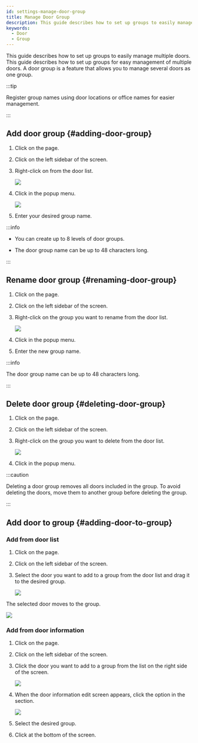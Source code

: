 ```yaml
---
id: settings-manage-door-group
title: Manage Door Group
description: This guide describes how to set up groups to easily manage multiple doors.
keywords:
  - Door
  - Group
---
```


This guide describes how to set up groups to easily manage multiple doors. This guide describes how to set up groups for easy management of multiple doors. A door group is a feature that allows you to manage several doors as one group.

:::tip

Register group names using door locations or office names for easier management.

:::

## Add door group {#adding-door-group}

1. Click <Cmd sid='shell.header.setting' /> on the <Cmd sid='shell.header.launcher' /> page.

2. Click <Cmd sid='setting.menu.door.root' /> on the left sidebar of the screen.

3. Right-click on <Cmd sid='menu.door.allDoorGroups' product='2' /> from the door list.

   <Image src='/img/biostarx-setting-door-add-group.png' />

4. Click <Cmd sid='door.addDoorGroup' product='2' /> in the popup menu.

   <Image src='/img/biostarx-setting-door-add-group-naming.png' />

5. Enter your desired group name.

:::info

* You can create up to 8 levels of door groups.

* The door group name can be up to 48 characters long.

:::

## Rename door group {#renaming-door-group}

1. Click <Cmd sid='shell.header.setting' /> on the <Cmd sid='shell.header.launcher' /> page.

2. Click <Cmd sid='setting.menu.door.root' /> on the left sidebar of the screen.

3. Right-click on the group you want to rename from the door list.

   <Image src='/img/biostarx-setting-door-rename-group.png' />

4. Click <Cmd sid='door.renameDoorGroup' product='2' /> in the popup menu.

5. Enter the new group name.

:::info

The door group name can be up to 48 characters long.

:::

## Delete door group {#deleting-door-group}

1. Click <Cmd sid='shell.header.setting' /> on the <Cmd sid='shell.header.launcher' /> page.

2. Click <Cmd sid='setting.menu.door.root' /> on the left sidebar of the screen.

3. Right-click on the group you want to delete from the door list.

   <Image src='/img/biostarx-setting-door-rename-group.png' />

4. Click <Cmd sid='door.deleteDoorGroup' product='2' /> in the popup menu.

:::caution

Deleting a door group removes all doors included in the group. To avoid deleting the doors, move them to another group before deleting the group.

:::

## Add door to group {#adding-door-to-group}

### Add from door list

1. Click <Cmd sid='shell.header.setting' /> on the <Cmd sid='shell.header.launcher' /> page.

2. Click <Cmd sid='setting.menu.door.root' /> on the left sidebar of the screen.

3. Select the door you want to add to a group from the door list and drag it to the desired group.

   <Image src='/img/biostarx-setting-door-to-group.png' />

The selected door moves to the group.

<Image src='/img/biostarx-setting-door-to-group-result.png' />

### Add from door information

1. Click <Cmd sid='shell.header.setting' /> on the <Cmd sid='shell.header.launcher' /> page.

2. Click <Cmd sid='setting.menu.door.root' /> on the left sidebar of the screen.

3. Click the door you want to add to a group from the list on the right side of the screen.

   <Image src='/img/biostarx-setting-door-to-group-list.png' />

4. When the door information edit screen appears, click the <Cmd sid='common.group' product='2' /> option in the <Cmd sid='common.information' product='2' /> section.

   <Image src='/img/biostarx-setting-door-to-group-info-select.png' />

5. Select the desired group.

6. Click <Cmd sid='button.apply' product='2' /> at the bottom of the screen.
